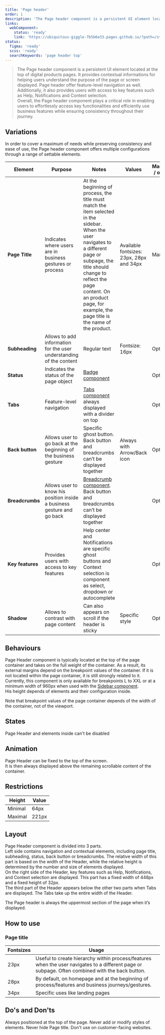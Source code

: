 ```yaml
---
title: 'Page header'
order: 1
description: 'The Page header component is a persistent UI element located at the top of digital products pages.'
links:
  webComponent:
    status: 'ready'
    link: 'https://ubiquitous-giggle-7b5b6e33.pages.github.io/?path=/story/components-header'
status:
  figma: 'ready'
  scss: 'ready'
  searchKeywords: 'page header top'
---
```


> The Page header component is a persistent UI element located at the top of digital products pages.
It provides contextual informations for helping users understand the purpose of the page or screen displayed. Page header offer feature-level navigation as well.  
Additionally, it also provides users with access to key features such as Help, Notifications and Context selection.  
Overall, the Page header component plays a critical role in enabling users to effortlessly access key functionalities and efficiently use business features while ensuring consistency throughout their journey.

<!-- Add preview -->

## Variations

In order to cover a maximum of needs while preserving consistency and ease of use, the Page header component offers multiple configurations through a range of settable elements.

| Element           | Purpose                           | Notes                           | Values           | Mandatory / optional |
| ----------------- | --------------------------------- | ------------------------------- | ---------------- | -------------------- |
| **Page Title**    | Indicates where users are in business gestures or process | At the beginning of process, the title must match the item selected in the sidebar. When the user navigates to a different page or subpage, the title should change to reflect the page content. On an product page, for example, the page title is the name of the product. | Available fontsizes: 23px, 28px and 34px | Mandatory |
| **Subheading**    | Allows to add information for the user understanding of the content | Regular text | Fontsize: 16px | Optional |
| **Status**        | Indicates the status of the page object | [Badge component](/Components/Badge/) |  | Optional |
| **Tabs**          | Feature-level navigation | [Tabs component](/Components/Tabs/) always displayed with a divider on top |  | Optional |
| **Back button**   | Allows user to go back at the beginning of the business gesture | Specific ghost button. Back button and breadcrumbs can’t be displayed together | Always with Arrow/Back icon | Optional |
| **Breadcrumbs**   | Allows user to know his position inside a business gesture and go back | [Breadcrumb component](/Components/Breadcrumb/). Back button and breadcrumbs can’t be displayed together |  | Optional |
| **Key features**  | Provides users with access to key features | Help center and Notifications are specific ghost buttons and Context selection is component as select, dropdown or autocomplete |  | Optional |
| **Shadow**        | Allows to contrast with page content | Can also appears on scroll if the header is sticky | Specific style | Optional |

## Behaviours

Page Header component is typically located at the top of the page container and takes on the full weight of the container. As a result, its external margins depend on the breakpoint values of the container. If it is not located within the page container, it is still strongly related to it.  
Currently, this component is only available for breakpoints L to XXL or at a minimum width of 960px when used with the [Sidebar component](/Components/Sidebar/).  
His height depends of elements and their configuration inside.

<!-- Add preview -->

<Highlight theme="tips" title="Good to know">

Note that breakpoint values of the page container depends of the width of the container, not of the viewport.

## States

Page Header and elements inside can't be disabled

## Animation

Page Header can be fixed to the top of the screen.  
It is then always displayed above the remaining scrollable content of the container.

## Restrictions

| Height           | Value |
| ---------------- | ----- |
| Minimal          | 64px  |
| Maximal          | 221px |

## Layout

Page Header component is divided into 3 parts.  
Left side contains navigation and contextual elements, including page title, subheading, status, back button or breadcrumbs. The relative width of this part is based on the width of the Header, while the relative height is determined by the number and size of elements displayed.  
On the right side of the Header, key features such as Help, Notifications, and Context selection are displayed. This part has a fixed width of 448px and a fixed height of 32px.  
The third part of the Header appears below the other two parts when Tabs are displayed. The Tabs take up the entire width of the Header.

<!-- Add preview -->

<Highlight theme="tips" title="Good to know">

The Page header is always the uppermost section of the page when it’s displayed.

## How to use

### Page title

| Fontsizes           | Usage |
| ------------------- | ----- |
| 23px | Useful to create hierarchy within process/features when the user navigates to a different page or subpage. Often combined with the back button. |
| 28px | By default, on homepage and at the beginning of process/features and business journeys/gestures. |
| 34px | Specific uses like landing pages |

## Do's and Don'ts

<HintItem>
  Always positioned at the top of the page.
</HintItem>

<HintItem dont>
  Never add or modify styles of elements.
</HintItem>

<HintItem dont>
  Never hide Page title.
</HintItem>

<HintItem dont>
  Don't use on customer-facing websites.
</HintItem>